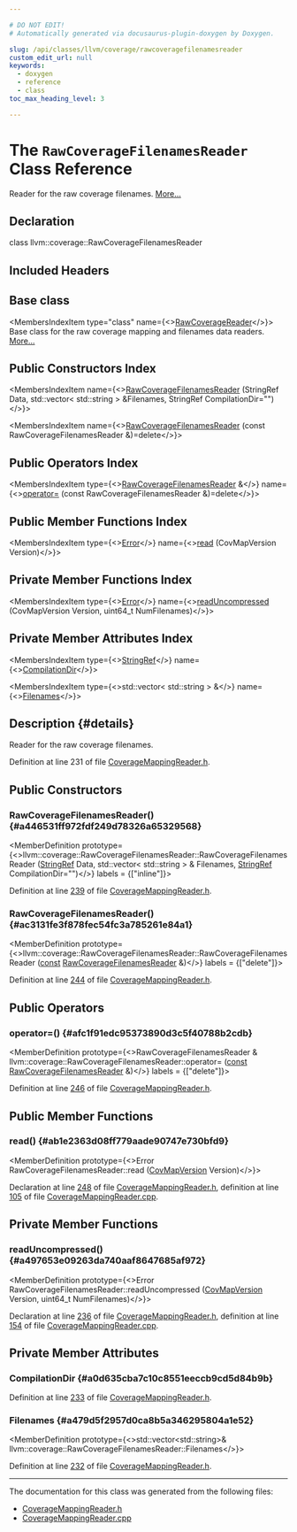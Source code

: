 ```yaml
---

# DO NOT EDIT!
# Automatically generated via docusaurus-plugin-doxygen by Doxygen.

slug: /api/classes/llvm/coverage/rawcoveragefilenamesreader
custom_edit_url: null
keywords:
  - doxygen
  - reference
  - class
toc_max_heading_level: 3

---
```





# The `RawCoverageFilenamesReader` Class Reference

<DoxygenPage pluginConfig={pluginConfig}>

Reader for the raw coverage filenames. <a href="#details">More...</a>

## Declaration

<CodeBlock>class llvm::coverage::RawCoverageFilenamesReader</CodeBlock>

## Included Headers

<IncludesList>
<IncludesListItem
  filePath="llvm/ProfileData/Coverage/CoverageMappingReader.h"
  permalink="/docs/api/files/include/include/llvm/include/llvm/profiledata/include/llvm/profiledata/coverage/coveragemappingreader-h"
  isLocal="true" />
</IncludesList>

## Base class

<MembersIndex>

<MembersIndexItem
  type="class"
  name={<><a href="/docs/api/classes/llvm/coverage/rawcoveragereader">RawCoverageReader</a></>}>
Base class for the raw coverage mapping and filenames data readers. <a href="/docs/api/classes/llvm/coverage/rawcoveragereader/#details">More...</a>
</MembersIndexItem>

</MembersIndex>

## Public Constructors Index

<MembersIndex>

<MembersIndexItem
  name={<><a href="#a446531ff972fdf249d78326a65329568">RawCoverageFilenamesReader</a> (StringRef Data, std::vector&lt; std::string &gt; &amp;Filenames, StringRef CompilationDir=&quot;&quot;)</>}>
</MembersIndexItem>

<MembersIndexItem
  name={<><a href="#ac3131fe3f878fec54fc3a785261e84a1">RawCoverageFilenamesReader</a> (const RawCoverageFilenamesReader &amp;)=delete</>}>
</MembersIndexItem>

</MembersIndex>

## Public Operators Index

<MembersIndex>

<MembersIndexItem
  type={<><a href="/docs/api/classes/llvm/coverage/rawcoveragefilenamesreader">RawCoverageFilenamesReader</a> &amp;</>}
  name={<><a href="#afc1f91edc95373890d3c5f40788b2cdb">operator=</a> (const RawCoverageFilenamesReader &amp;)=delete</>}>
</MembersIndexItem>

</MembersIndex>

## Public Member Functions Index

<MembersIndex>

<MembersIndexItem
  type={<><a href="/docs/api/classes/llvm/error">Error</a></>}
  name={<><a href="#ab1e2363d08ff779aade90747e730bfd9">read</a> (CovMapVersion Version)</>}>
</MembersIndexItem>

</MembersIndex>

## Private Member Functions Index

<MembersIndex>

<MembersIndexItem
  type={<><a href="/docs/api/classes/llvm/error">Error</a></>}
  name={<><a href="#a497653e09263da740aaf8647685af972">readUncompressed</a> (CovMapVersion Version, uint64&#95;t NumFilenames)</>}>
</MembersIndexItem>

</MembersIndex>

## Private Member Attributes Index

<MembersIndex>

<MembersIndexItem
  type={<><a href="/docs/api/classes/llvm/stringref">StringRef</a></>}
  name={<><a href="#a0d635cba7c10c8551eeccb9cd5d84b9b">CompilationDir</a></>}>
</MembersIndexItem>

<MembersIndexItem
  type={<>std::vector&lt; std::string &gt; &amp;</>}
  name={<><a href="#a479d5f2957d0ca8b5a346295804a1e52">Filenames</a></>}>
</MembersIndexItem>

</MembersIndex>

## Description {#details}

Reader for the raw coverage filenames.

Definition at line 231 of file <a href="/docs/api/files/include/include/llvm/include/llvm/profiledata/include/llvm/profiledata/coverage/coveragemappingreader-h">CoverageMappingReader.h</a>.

<SectionDefinition>

## Public Constructors

### RawCoverageFilenamesReader() {#a446531ff972fdf249d78326a65329568}

<MemberDefinition
  prototype={<>llvm::coverage::RawCoverageFilenamesReader::RawCoverageFilenamesReader (<a href="/docs/api/classes/llvm/stringref">StringRef</a> Data, std::vector&lt; std::string &gt; &amp; Filenames, <a href="/docs/api/classes/llvm/stringref">StringRef</a> CompilationDir=&quot;&quot;)</>}
  labels = {["inline"]}>

Definition at line <a href="/docs/api/files/include/include/llvm/include/llvm/profiledata/include/llvm/profiledata/coverage/coveragemappingreader-h/#l00239">239</a> of file <a href="/docs/api/files/include/include/llvm/include/llvm/profiledata/include/llvm/profiledata/coverage/coveragemappingreader-h">CoverageMappingReader.h</a>.
</MemberDefinition>

### RawCoverageFilenamesReader() {#ac3131fe3f878fec54fc3a785261e84a1}

<MemberDefinition
  prototype={<>llvm::coverage::RawCoverageFilenamesReader::RawCoverageFilenamesReader (<a href="/docs/api/files/lib/lib/target/lib/target/aarch64/aarch64promoteconstant-cpp/#a90f8350fecae261c25be85d38b451bff">const</a> <a href="/docs/api/classes/llvm/coverage/rawcoveragefilenamesreader">RawCoverageFilenamesReader</a> &amp;)</>}
  labels = {["delete"]}>

Definition at line <a href="/docs/api/files/include/include/llvm/include/llvm/profiledata/include/llvm/profiledata/coverage/coveragemappingreader-h/#l00244">244</a> of file <a href="/docs/api/files/include/include/llvm/include/llvm/profiledata/include/llvm/profiledata/coverage/coveragemappingreader-h">CoverageMappingReader.h</a>.
</MemberDefinition>

</SectionDefinition>

<SectionDefinition>

## Public Operators

### operator=() {#afc1f91edc95373890d3c5f40788b2cdb}

<MemberDefinition
  prototype={<>RawCoverageFilenamesReader &amp; llvm::coverage::RawCoverageFilenamesReader::operator= (<a href="/docs/api/files/lib/lib/target/lib/target/aarch64/aarch64promoteconstant-cpp/#a90f8350fecae261c25be85d38b451bff">const</a> <a href="/docs/api/classes/llvm/coverage/rawcoveragefilenamesreader">RawCoverageFilenamesReader</a> &amp;)</>}
  labels = {["delete"]}>

Definition at line <a href="/docs/api/files/include/include/llvm/include/llvm/profiledata/include/llvm/profiledata/coverage/coveragemappingreader-h/#l00246">246</a> of file <a href="/docs/api/files/include/include/llvm/include/llvm/profiledata/include/llvm/profiledata/coverage/coveragemappingreader-h">CoverageMappingReader.h</a>.
</MemberDefinition>

</SectionDefinition>

<SectionDefinition>

## Public Member Functions

### read() {#ab1e2363d08ff779aade90747e730bfd9}

<MemberDefinition
  prototype={<>Error RawCoverageFilenamesReader::read (<a href="/docs/api/namespaces/llvm/coverage/#a1f74a57a4d0c2ea7ebb8fb8767d66000">CovMapVersion</a> Version)</>}>

Declaration at line <a href="/docs/api/files/include/include/llvm/include/llvm/profiledata/include/llvm/profiledata/coverage/coveragemappingreader-h/#l00248">248</a> of file <a href="/docs/api/files/include/include/llvm/include/llvm/profiledata/include/llvm/profiledata/coverage/coveragemappingreader-h">CoverageMappingReader.h</a>, definition at line <a href="/docs/api/files/lib/lib/profiledata/lib/profiledata/coverage/coveragemappingreader-cpp/#l00105">105</a> of file <a href="/docs/api/files/lib/lib/profiledata/lib/profiledata/coverage/coveragemappingreader-cpp">CoverageMappingReader.cpp</a>.
</MemberDefinition>

</SectionDefinition>

<SectionDefinition>

## Private Member Functions

### readUncompressed() {#a497653e09263da740aaf8647685af972}

<MemberDefinition
  prototype={<>Error RawCoverageFilenamesReader::readUncompressed (<a href="/docs/api/namespaces/llvm/coverage/#a1f74a57a4d0c2ea7ebb8fb8767d66000">CovMapVersion</a> Version, uint64&#95;t NumFilenames)</>}>

Declaration at line <a href="/docs/api/files/include/include/llvm/include/llvm/profiledata/include/llvm/profiledata/coverage/coveragemappingreader-h/#l00236">236</a> of file <a href="/docs/api/files/include/include/llvm/include/llvm/profiledata/include/llvm/profiledata/coverage/coveragemappingreader-h">CoverageMappingReader.h</a>, definition at line <a href="/docs/api/files/lib/lib/profiledata/lib/profiledata/coverage/coveragemappingreader-cpp/#l00154">154</a> of file <a href="/docs/api/files/lib/lib/profiledata/lib/profiledata/coverage/coveragemappingreader-cpp">CoverageMappingReader.cpp</a>.
</MemberDefinition>

</SectionDefinition>

<SectionDefinition>

## Private Member Attributes

### CompilationDir {#a0d635cba7c10c8551eeccb9cd5d84b9b}

<MemberDefinition
  prototype="StringRef llvm::coverage::RawCoverageFilenamesReader::CompilationDir">

Definition at line <a href="/docs/api/files/include/include/llvm/include/llvm/profiledata/include/llvm/profiledata/coverage/coveragemappingreader-h/#l00233">233</a> of file <a href="/docs/api/files/include/include/llvm/include/llvm/profiledata/include/llvm/profiledata/coverage/coveragemappingreader-h">CoverageMappingReader.h</a>.
</MemberDefinition>

### Filenames {#a479d5f2957d0ca8b5a346295804a1e52}

<MemberDefinition
  prototype={<>std::vector&lt;std::string&gt;&amp; llvm::coverage::RawCoverageFilenamesReader::Filenames</>}>

Definition at line <a href="/docs/api/files/include/include/llvm/include/llvm/profiledata/include/llvm/profiledata/coverage/coveragemappingreader-h/#l00232">232</a> of file <a href="/docs/api/files/include/include/llvm/include/llvm/profiledata/include/llvm/profiledata/coverage/coveragemappingreader-h">CoverageMappingReader.h</a>.
</MemberDefinition>

</SectionDefinition>

<hr/>

The documentation for this class was generated from the following files:

<ul>
<li><a href="/docs/api/files/include/include/llvm/include/llvm/profiledata/include/llvm/profiledata/coverage/coveragemappingreader-h">CoverageMappingReader.h</a></li>
<li><a href="/docs/api/files/lib/lib/profiledata/lib/profiledata/coverage/coveragemappingreader-cpp">CoverageMappingReader.cpp</a></li>
</ul>

</DoxygenPage>
